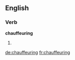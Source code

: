 ==English==

===Verb===
'''chauffeuring'''

# {{present participle of|chauffeur}}

[[de:chauffeuring]]
[[fr:chauffeuring]]